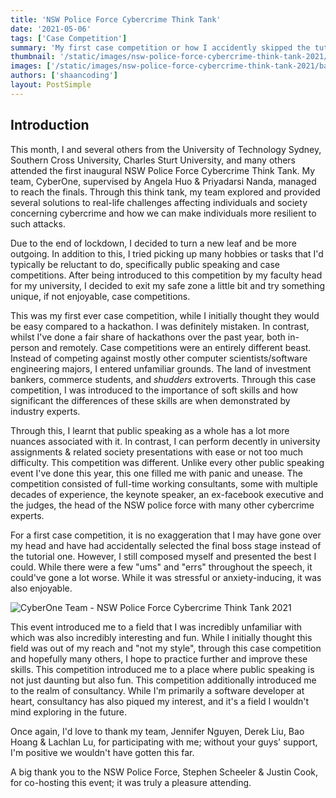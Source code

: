 ```yaml
---
title: 'NSW Police Force Cybercrime Think Tank'
date: '2021-05-06'
tags: ['Case Competition']
summary: 'My first case competition or how I accidently skipped the tutorial stage.'
thumbnail: '/static/images/nsw-police-force-cybercrime-think-tank-2021/banner.jpg'
images: ['/static/images/nsw-police-force-cybercrime-think-tank-2021/banner.jpg']
authors: ['shaancoding']
layout: PostSimple
---
```


## Introduction

This month, I and several others from the University of Technology Sydney, Southern Cross University, Charles Sturt University, and many others attended the first inaugural NSW Police Force Cybercrime Think Tank. My team, CyberOne, supervised by Angela Huo & Priyadarsi Nanda, managed to reach the finals. Through this think tank, my team explored and provided several solutions to real-life challenges affecting individuals and society concerning cybercrime and how we can make individuals more resilient to such attacks.

Due to the end of lockdown, I decided to turn a new leaf and be more outgoing. In addition to this, I tried picking up many hobbies or tasks that I'd typically be reluctant to do, specifically public speaking and case competitions. After being introduced to this competition by my faculty head for my university, I decided to exit my safe zone a little bit and try something unique, if not enjoyable, case competitions.

This was my first ever case competition, while I initially thought they would be easy compared to a hackathon. I was definitely mistaken. In contrast, whilst I've done a fair share of hackathons over the past year, both in-person and remotely. Case competitions were an entirely different beast. Instead of competing against mostly other computer scientists/software engineering majors, I entered unfamiliar grounds. The land of investment bankers, commerce students, and _shudders_ extroverts. Through this case competition, I was introduced to the importance of soft skills and how significant the differences of these skills are when demonstrated by industry experts.

Through this, I learnt that public speaking as a whole has a lot more nuances associated with it. In contrast, I can perform decently in university assignments & related society presentations with ease or not too much difficulty. This competition was different. Unlike every other public speaking event I've done this year, this one filled me with panic and unease. The competition consisted of full-time working consultants, some with multiple decades of experience, the keynote speaker, an ex-facebook executive and the judges, the head of the NSW police force with many other cybercrime experts.

For a first case competition, it is no exaggeration that I may have gone over my head and have had accidentally selected the final boss stage instead of the tutorial one. However, I still composed myself and presented the best I could. While there were a few "ums" and "errs" throughout the speech, it could've gone a lot worse. While it was stressful or anxiety-inducing, it was also enjoyable.

![CyberOne Team - NSW Police Force Cybercrime Think Tank 2021](/static/images/nsw-police-force-cybercrime-think-tank-2021/cyberOne.jpg)

This event introduced me to a field that I was incredibly unfamiliar with which was also incredibly interesting and fun. While I initially thought this field was out of my reach and "not my style", through this case competition and hopefully many others, I hope to practice further and improve these skills. This competition introduced me to a place where public speaking is not just daunting but also fun. This competition additionally introduced me to the realm of consultancy. While I'm primarily a software developer at heart, consultancy has also piqued my interest, and it's a field I wouldn't mind exploring in the future.

Once again, I'd love to thank my team, Jennifer Nguyen, Derek Liu, Bao Hoang & Lachlan Lu, for participating with me; without your guys' support, I'm positive we wouldn't have gotten this far.

A big thank you to the NSW Police Force, Stephen Scheeler & Justin Cook, for co-hosting this event; it was truly a pleasure attending.

<YouTube youTubeId="AQWNRi-ckNo" />
